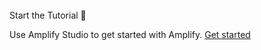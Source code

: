 <br />
<InternalLinkButton href="/start/getting-started/installation">
  <span slot="text">Start the Tutorial 🚀</span>
</InternalLinkButton>

Use Amplify Studio to get started with Amplify. [Get started](https://sandbox.amplifyapp.com/getting-started)

